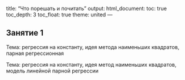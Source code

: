 title: "Что порешать и почитать"
output: 
  html_document:
    toc: true
    toc_depth: 3
    toc_float: true
    theme: united
---
 
## Занятие 1 
 
Тема: регрессия на константу, идея метода наименьших квадратов, парная регрессионная 
 
Тема: регрессия на константу, идея метод наименьших квадратов, модель линейной парной регрессии
 